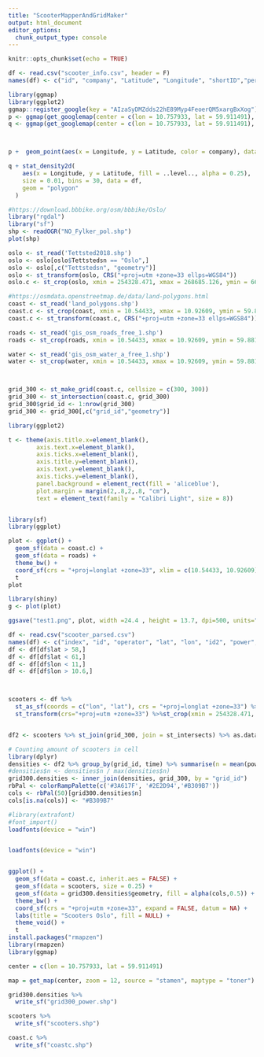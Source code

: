 ```yaml
---
title: "ScooterMapperAndGridMaker"
output: html_document
editor_options: 
  chunk_output_type: console
---
```


```r
knitr::opts_chunk$set(echo = TRUE)

df <- read.csv("scooter_info.csv", header = F)
names(df) <- c("id", "company", "Latitude", "Longitude", "shortID","perc","time")
```

```r
library(ggmap)
library(ggplot2)
ggmap::register_google(key = "AIzaSyDMZdds22hE89Myp4FeoerQM5xargBxXog")
p <- ggmap(get_googlemap(center = c(lon = 10.757933, lat = 59.911491), zoom = 11, scale = 4, maptype ='terrain',color = 'color')) 
q <- ggmap(get_googlemap(center = c(lon = 10.757933, lat = 59.911491), zoom = 14, scale = 4, maptype ='terrain',color = 'color')) 



p +  geom_point(aes(x = Longitude, y = Latitude, color = company), data = df, alpha=0.25, size = 0.5) 
```

```r
q + stat_density2d(
    aes(x = Longitude, y = Latitude, fill = ..level.., alpha = 0.25),
    size = 0.01, bins = 30, data = df,
    geom = "polygon"
  ) 
```

```r
#https://download.bbbike.org/osm/bbbike/Oslo/
library("rgdal")
library("sf")
shp <- readOGR("NO_Fylker_pol.shp")
plot(shp)

oslo <- st_read('Tettsted2018.shp')
oslo <- oslo[oslo$Tettstedsn == "Oslo",]
oslo <- oslo[,c("Tettstedsn", "geometry")]
oslo <- st_transform(oslo, CRS("+proj=utm +zone=33 ellps=WGS84"))
oslo.c <- st_crop(oslo, xmin = 254328.471, xmax = 268685.126, ymin = 6646893.804, ymax = 6655335.032)

#https://osmdata.openstreetmap.de/data/land-polygons.html
coast <- st_read('land_polygons.shp')
coast.c <- st_crop(coast, xmin = 10.54433, xmax = 10.92609, ymin = 59.88134, ymax = 59.98148)
coast.c <- st_transform(coast.c, CRS("+proj=utm +zone=33 ellps=WGS84"))

roads <- st_read('gis_osm_roads_free_1.shp')
roads <- st_crop(roads, xmin = 10.54433, xmax = 10.92609, ymin = 59.88134, ymax = 59.98148)

water <- st_read('gis_osm_water_a_free_1.shp')
water <- st_crop(water, xmin = 10.54433, xmax = 10.92609, ymin = 59.88134, ymax = 59.98148)



grid_300 <- st_make_grid(coast.c, cellsize = c(300, 300))
grid_300 <- st_intersection(coast.c, grid_300)
grid_300$grid_id <- 1:nrow(grid_300)
grid_300 <- grid_300[,c("grid_id","geometry")]

library(ggplot2)

t <- theme(axis.title.x=element_blank(),
        axis.text.x=element_blank(),
        axis.ticks.x=element_blank(),
        axis.title.y=element_blank(),
        axis.text.y=element_blank(),
        axis.ticks.y=element_blank(),
        panel.background = element_rect(fill = 'aliceblue'),
        plot.margin = margin(2,.8,2,.8, "cm"),
        text = element_text(family = "Calibri Light", size = 8))


library(sf)
library(ggplot)

plot <- ggplot() + 
  geom_sf(data = coast.c) + 
  geom_sf(data = roads) + 
  theme_bw() +
  coord_sf(crs = "+proj=longlat +zone=33", xlim = c(10.54433, 10.92609), ylim = c(59.88134, 59.98148), expand = FALSE, datum = NA) +
  t
plot

library(shiny)
g <- plot(plot)

ggsave("test1.png", plot, width =24.4 , height = 13.7, dpi=500, units="cm")
```

```r
df <- read.csv("scooter_parsed.csv")
names(df) <- c("index", "id", "operator", "lat", "lon", "id2", "power", "time")
df <- df[df$lat > 58,]
df <- df[df$lat < 61,]
df <- df[df$lon < 11,]
df <- df[df$lon > 10.6,]



scooters <- df %>%
  st_as_sf(coords = c("lon", "lat"), crs = "+proj=longlat +zone=33") %>%
  st_transform(crs="+proj=utm +zone=33") %>%st_crop(xmin = 254328.471, xmax = 268685.126, ymin = 6646893.804, ymax = 6655335.032)


df2 <- scooters %>% st_join(grid_300, join = st_intersects) %>% as.data.frame

# Counting amount of scooters in cell
library(dplyr)
densities <- df2 %>% group_by(grid_id, time) %>% summarise(n = mean(power))
#densities$n <- densities$n / max(densities$n)
grid300.densities <- inner_join(densities, grid_300, by = "grid_id")
rbPal <- colorRampPalette(c('#3A617F', '#2E2D94','#B309B7'))
cols <- rbPal(50)[grid300.densities$n]
cols[is.na(cols)] <- "#B309B7"

#library(extrafont)
#font_import()
loadfonts(device = "win")


loadfonts(device = "win")


ggplot() +
  geom_sf(data = coast.c, inherit.aes = FALSE) + 
  geom_sf(data = scooters, size = 0.25) +
  geom_sf(data = grid300.densities$geometry, fill = alpha(cols,0.5)) +
  theme_bw() +
  coord_sf(crs = "+proj=utm +zone=33", expand = FALSE, datum = NA) +
  labs(title = "Scooters Oslo", fill = NULL) +
  theme_void() + 
  t
install.packages("rmapzen")
library(rmapzen)
library(ggmap)

center = c(lon = 10.757933, lat = 59.911491)

map = get_map(center, zoom = 12, source = "stamen", maptype = "toner")

grid300.densities %>%
  write_sf("grid300_power.shp")

scooters %>%
  write_sf("scooters.shp")

coast.c %>%
  write_sf("coastc.shp")

```


